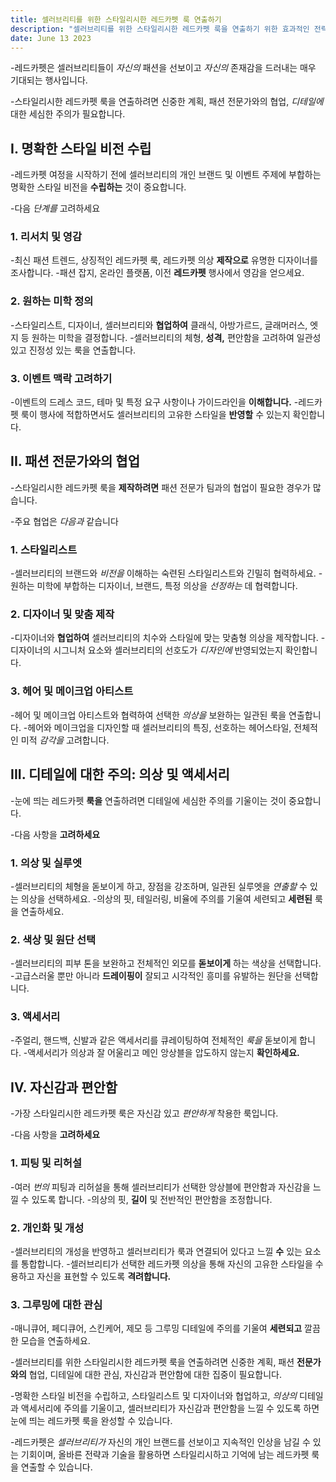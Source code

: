 ```yaml
---
title: 셀러브리티를 위한 스타일리시한 레드카펫 룩 연출하기
description: "셀러브리티를 위한 스타일리시한 레드카펫 룩을 연출하기 위한 효과적인 전략과 기법에 대해 설명합니다."
date: June 13 2023
---
```


-레드카펫은 셀러브리티들이 _자신의_ 패션을 선보이고 _자신의_ 존재감을 드러내는 매우 기대되는 행사입니다. 


-스타일리시한 레드카펫 룩을 연출하려면 신중한 계획, 패션 전문가와의 협업, _디테일에_ 대한 세심한 주의가 필요합니다. 




## I. 명확한 스타일 비전 수립
-레드카펫 여정을 시작하기 전에 셀러브리티의 개인 브랜드 및 이벤트 주제에 부합하는 명확한 스타일 비전을 **수립하는** 것이 중요합니다. 


-다음 _단계를_ 고려하세요

### 1. 리서치 및 영감
-최신 패션 트렌드, 상징적인 레드카펫 룩, 레드카펫 의상 **제작으로** 유명한 디자이너를 조사합니다.
-패션 잡지, 온라인 플랫폼, 이전 **레드카펫** 행사에서 영감을 얻으세요.
### 2. 원하는 미학 정의
-스타일리스트, 디자이너, 셀러브리티와 **협업하여** 클래식, 아방가르드, 글래머러스, 엣지 등 원하는 미학을 결정합니다.
-셀러브리티의 체형, **성격,** 편안함을 고려하여 일관성 있고 진정성 있는 룩을 연출합니다.
### 3. 이벤트 맥락 고려하기
-이벤트의 드레스 코드, 테마 및 특정 요구 사항이나 가이드라인을 **이해합니다.**
-레드카펫 룩이 행사에 적합하면서도 셀러브리티의 고유한 스타일을 **반영할** 수 있는지 확인합니다.
## II. 패션 전문가와의 협업
-스타일리시한 레드카펫 룩을 **제작하려면** 패션 전문가 팀과의 협업이 필요한 경우가 많습니다. 


-주요 협업은 _다음과_ 같습니다

### 1. 스타일리스트
-셀러브리티의 브랜드와 _비전을_ 이해하는 숙련된 스타일리스트와 긴밀히 협력하세요.
-원하는 미학에 부합하는 디자이너, 브랜드, 특정 의상을 _선정하는_ 데 협력합니다.
### 2. 디자이너 및 맞춤 제작
-디자이너와 **협업하여** 셀러브리티의 치수와 스타일에 맞는 맞춤형 의상을 제작합니다.
-디자이너의 시그니처 요소와 셀러브리티의 선호도가 _디자인에_ 반영되었는지 확인합니다.
### 3. 헤어 및 메이크업 아티스트
-헤어 및 메이크업 아티스트와 협력하여 선택한 _의상을_ 보완하는 일관된 룩을 연출합니다.
-헤어와 메이크업을 디자인할 때 셀러브리티의 특징, 선호하는 헤어스타일, 전체적인 미적 _감각을_ 고려합니다.
## III. 디테일에 대한 주의: 의상 및 액세서리
-눈에 띄는 레드카펫 **룩을** 연출하려면 디테일에 세심한 주의를 기울이는 것이 중요합니다. 


-다음 사항을 **고려하세요**

### 1. 의상 및 실루엣
-셀러브리티의 체형을 돋보이게 하고, 장점을 강조하며, 일관된 실루엣을 _연출할_ 수 있는 의상을 선택하세요.
-의상의 핏, 테일러링, 비율에 주의를 기울여 세련되고 **세련된** 룩을 연출하세요.
### 2. 색상 및 원단 선택
-셀러브리티의 피부 톤을 보완하고 전체적인 외모를 **돋보이게** 하는 색상을 선택합니다.
-고급스러울 뿐만 아니라 **드레이핑이** 잘되고 시각적인 흥미를 유발하는 원단을 선택합니다.
### 3. 액세서리
-주얼리, 핸드백, 신발과 같은 액세서리를 큐레이팅하여 전체적인 _룩을_ 돋보이게 합니다.
-액세서리가 의상과 잘 어울리고 메인 앙상블을 압도하지 않는지 **확인하세요.**
## IV. 자신감과 편안함
-가장 스타일리시한 레드카펫 룩은 자신감 있고 _편안하게_ 착용한 룩입니다. 


-다음 사항을 **고려하세요**

### 1. 피팅 및 리허설
-여러 _번의_ 피팅과 리허설을 통해 셀러브리티가 선택한 앙상블에 편안함과 자신감을 느낄 수 있도록 합니다.
-의상의 핏, **길이** 및 전반적인 편안함을 조정합니다.
### 2. 개인화 및 개성
-셀러브리티의 개성을 반영하고 셀러브리티가 룩과 연결되어 있다고 느낄 **수** 있는 요소를 통합합니다.
-셀러브리티가 선택한 레드카펫 의상을 통해 자신의 고유한 스타일을 수용하고 자신을 표현할 수 있도록 **격려합니다.**
### 3. 그루밍에 대한 관심
-매니큐어, 페디큐어, 스킨케어, 제모 등 그루밍 디테일에 주의를 기울여 **세련되고** 깔끔한 모습을 연출하세요.

-셀러브리티를 위한 스타일리시한 레드카펫 룩을 연출하려면 신중한 계획, 패션 **전문가와의** 협업, 디테일에 대한 관심, 자신감과 편안함에 대한 집중이 필요합니다. 


-명확한 스타일 비전을 수립하고, 스타일리스트 및 디자이너와 협업하고, _의상의_ 디테일과 액세서리에 주의를 기울이고, 셀러브리티가 자신감과 편안함을 느낄 수 있도록 하면 눈에 띄는 레드카펫 룩을 완성할 수 있습니다. 


-레드카펫은 _셀러브리티가_ 자신의 개인 브랜드를 선보이고 지속적인 인상을 남길 수 있는 기회이며, 올바른 전략과 기술을 활용하면 스타일리시하고 기억에 남는 레드카펫 룩을 연출할 수 있습니다.
